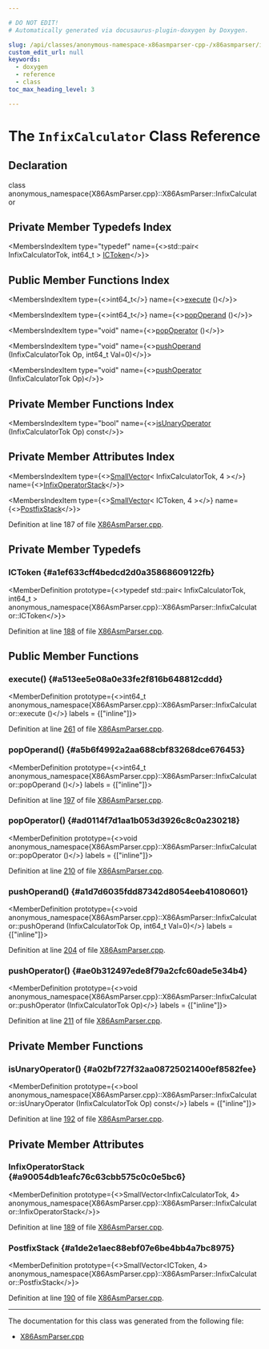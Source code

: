 ```yaml
---

# DO NOT EDIT!
# Automatically generated via docusaurus-plugin-doxygen by Doxygen.

slug: /api/classes/anonymous-namespace-x86asmparser-cpp-/x86asmparser/infixcalculator
custom_edit_url: null
keywords:
  - doxygen
  - reference
  - class
toc_max_heading_level: 3

---
```





# The `InfixCalculator` Class Reference

<DoxygenPage pluginConfig={pluginConfig}>



## Declaration

<CodeBlock>class anonymous_namespace{X86AsmParser.cpp}::X86AsmParser::InfixCalculator</CodeBlock>

## Private Member Typedefs Index

<MembersIndex>

<MembersIndexItem
  type="typedef"
  name={<>std::pair&lt; InfixCalculatorTok, int64&#95;t &gt; <a href="#a1ef633cff4bedcd2d0a35868609122fb">ICToken</a></>}>
</MembersIndexItem>

</MembersIndex>

## Public Member Functions Index

<MembersIndex>

<MembersIndexItem
  type={<>int64&#95;t</>}
  name={<><a href="#a513ee5e08a0e33fe2f816b648812cddd">execute</a> ()</>}>
</MembersIndexItem>

<MembersIndexItem
  type={<>int64&#95;t</>}
  name={<><a href="#a5b6f4992a2aa688cbf83268dce676453">popOperand</a> ()</>}>
</MembersIndexItem>

<MembersIndexItem
  type="void"
  name={<><a href="#ad0114f7d1aa1b053d3926c8c0a230218">popOperator</a> ()</>}>
</MembersIndexItem>

<MembersIndexItem
  type="void"
  name={<><a href="#a1d7d6035fdd87342d8054eeb41080601">pushOperand</a> (InfixCalculatorTok Op, int64&#95;t Val=0)</>}>
</MembersIndexItem>

<MembersIndexItem
  type="void"
  name={<><a href="#ae0b312497ede8f79a2cfc60ade5e34b4">pushOperator</a> (InfixCalculatorTok Op)</>}>
</MembersIndexItem>

</MembersIndex>

## Private Member Functions Index

<MembersIndex>

<MembersIndexItem
  type="bool"
  name={<><a href="#a02bf727f32aa08725021400ef8582fee">isUnaryOperator</a> (InfixCalculatorTok Op) const</>}>
</MembersIndexItem>

</MembersIndex>

## Private Member Attributes Index

<MembersIndex>

<MembersIndexItem
  type={<><a href="/docs/api/classes/llvm/smallvector">SmallVector</a>&lt; InfixCalculatorTok, 4 &gt;</>}
  name={<><a href="#a90054db1eafc76c63cbb575c0c0e5bc6">InfixOperatorStack</a></>}>
</MembersIndexItem>

<MembersIndexItem
  type={<><a href="/docs/api/classes/llvm/smallvector">SmallVector</a>&lt; ICToken, 4 &gt;</>}
  name={<><a href="#a1de2e1aec88ebf07e6be4bb4a7bc8975">PostfixStack</a></>}>
</MembersIndexItem>

</MembersIndex>


Definition at line 187 of file <a href="/docs/api/files/lib/lib/target/lib/target/x86/lib/target/x86/asmparser/x86asmparser-cpp">X86AsmParser.cpp</a>.

<SectionDefinition>

## Private Member Typedefs

### ICToken {#a1ef633cff4bedcd2d0a35868609122fb}

<MemberDefinition
  prototype={<>typedef std::pair&lt; InfixCalculatorTok, int64&#95;t &gt; anonymous&#95;namespace&#123;X86AsmParser.cpp&#125;::X86AsmParser::InfixCalculator::ICToken</>}>

Definition at line <a href="/docs/api/files/lib/lib/target/lib/target/x86/lib/target/x86/asmparser/x86asmparser-cpp/#l00188">188</a> of file <a href="/docs/api/files/lib/lib/target/lib/target/x86/lib/target/x86/asmparser/x86asmparser-cpp">X86AsmParser.cpp</a>.
</MemberDefinition>

</SectionDefinition>

<SectionDefinition>

## Public Member Functions

### execute() {#a513ee5e08a0e33fe2f816b648812cddd}

<MemberDefinition
  prototype={<>int64&#95;t anonymous&#95;namespace&#123;X86AsmParser.cpp&#125;::X86AsmParser::InfixCalculator::execute ()</>}
  labels = {["inline"]}>

Definition at line <a href="/docs/api/files/lib/lib/target/lib/target/x86/lib/target/x86/asmparser/x86asmparser-cpp/#l00261">261</a> of file <a href="/docs/api/files/lib/lib/target/lib/target/x86/lib/target/x86/asmparser/x86asmparser-cpp">X86AsmParser.cpp</a>.
</MemberDefinition>

### popOperand() {#a5b6f4992a2aa688cbf83268dce676453}

<MemberDefinition
  prototype={<>int64&#95;t anonymous&#95;namespace&#123;X86AsmParser.cpp&#125;::X86AsmParser::InfixCalculator::popOperand ()</>}
  labels = {["inline"]}>

Definition at line <a href="/docs/api/files/lib/lib/target/lib/target/x86/lib/target/x86/asmparser/x86asmparser-cpp/#l00197">197</a> of file <a href="/docs/api/files/lib/lib/target/lib/target/x86/lib/target/x86/asmparser/x86asmparser-cpp">X86AsmParser.cpp</a>.
</MemberDefinition>

### popOperator() {#ad0114f7d1aa1b053d3926c8c0a230218}

<MemberDefinition
  prototype={<>void anonymous&#95;namespace&#123;X86AsmParser.cpp&#125;::X86AsmParser::InfixCalculator::popOperator ()</>}
  labels = {["inline"]}>

Definition at line <a href="/docs/api/files/lib/lib/target/lib/target/x86/lib/target/x86/asmparser/x86asmparser-cpp/#l00210">210</a> of file <a href="/docs/api/files/lib/lib/target/lib/target/x86/lib/target/x86/asmparser/x86asmparser-cpp">X86AsmParser.cpp</a>.
</MemberDefinition>

### pushOperand() {#a1d7d6035fdd87342d8054eeb41080601}

<MemberDefinition
  prototype={<>void anonymous&#95;namespace&#123;X86AsmParser.cpp&#125;::X86AsmParser::InfixCalculator::pushOperand (InfixCalculatorTok Op, int64&#95;t Val=0)</>}
  labels = {["inline"]}>

Definition at line <a href="/docs/api/files/lib/lib/target/lib/target/x86/lib/target/x86/asmparser/x86asmparser-cpp/#l00204">204</a> of file <a href="/docs/api/files/lib/lib/target/lib/target/x86/lib/target/x86/asmparser/x86asmparser-cpp">X86AsmParser.cpp</a>.
</MemberDefinition>

### pushOperator() {#ae0b312497ede8f79a2cfc60ade5e34b4}

<MemberDefinition
  prototype={<>void anonymous&#95;namespace&#123;X86AsmParser.cpp&#125;::X86AsmParser::InfixCalculator::pushOperator (InfixCalculatorTok Op)</>}
  labels = {["inline"]}>

Definition at line <a href="/docs/api/files/lib/lib/target/lib/target/x86/lib/target/x86/asmparser/x86asmparser-cpp/#l00211">211</a> of file <a href="/docs/api/files/lib/lib/target/lib/target/x86/lib/target/x86/asmparser/x86asmparser-cpp">X86AsmParser.cpp</a>.
</MemberDefinition>

</SectionDefinition>

<SectionDefinition>

## Private Member Functions

### isUnaryOperator() {#a02bf727f32aa08725021400ef8582fee}

<MemberDefinition
  prototype={<>bool anonymous&#95;namespace&#123;X86AsmParser.cpp&#125;::X86AsmParser::InfixCalculator::isUnaryOperator (InfixCalculatorTok Op) const</>}
  labels = {["inline"]}>

Definition at line <a href="/docs/api/files/lib/lib/target/lib/target/x86/lib/target/x86/asmparser/x86asmparser-cpp/#l00192">192</a> of file <a href="/docs/api/files/lib/lib/target/lib/target/x86/lib/target/x86/asmparser/x86asmparser-cpp">X86AsmParser.cpp</a>.
</MemberDefinition>

</SectionDefinition>

<SectionDefinition>

## Private Member Attributes

### InfixOperatorStack {#a90054db1eafc76c63cbb575c0c0e5bc6}

<MemberDefinition
  prototype={<>SmallVector&lt;InfixCalculatorTok, 4&gt; anonymous&#95;namespace&#123;X86AsmParser.cpp&#125;::X86AsmParser::InfixCalculator::InfixOperatorStack</>}>

Definition at line <a href="/docs/api/files/lib/lib/target/lib/target/x86/lib/target/x86/asmparser/x86asmparser-cpp/#l00189">189</a> of file <a href="/docs/api/files/lib/lib/target/lib/target/x86/lib/target/x86/asmparser/x86asmparser-cpp">X86AsmParser.cpp</a>.
</MemberDefinition>

### PostfixStack {#a1de2e1aec88ebf07e6be4bb4a7bc8975}

<MemberDefinition
  prototype={<>SmallVector&lt;ICToken, 4&gt; anonymous&#95;namespace&#123;X86AsmParser.cpp&#125;::X86AsmParser::InfixCalculator::PostfixStack</>}>

Definition at line <a href="/docs/api/files/lib/lib/target/lib/target/x86/lib/target/x86/asmparser/x86asmparser-cpp/#l00190">190</a> of file <a href="/docs/api/files/lib/lib/target/lib/target/x86/lib/target/x86/asmparser/x86asmparser-cpp">X86AsmParser.cpp</a>.
</MemberDefinition>

</SectionDefinition>

<hr/>

The documentation for this class was generated from the following file:

<ul>
<li><a href="/docs/api/files/lib/lib/target/lib/target/x86/lib/target/x86/asmparser/x86asmparser-cpp">X86AsmParser.cpp</a></li>
</ul>

</DoxygenPage>
